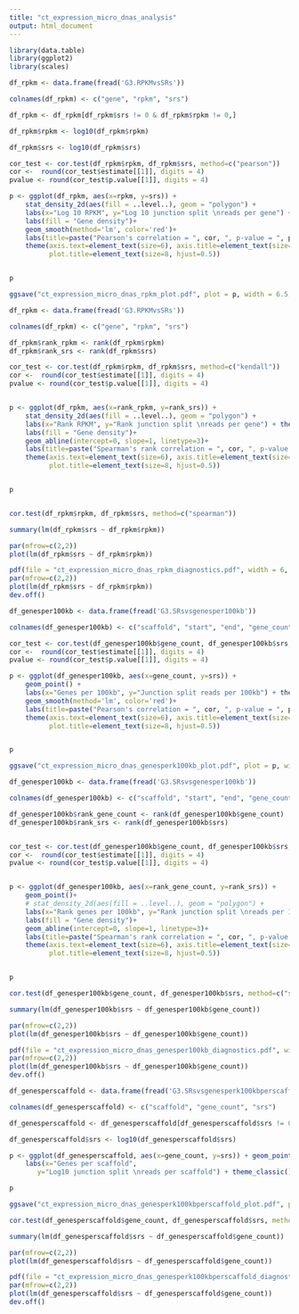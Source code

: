 ```yaml
---
title: "ct_expression_micro_dnas_analysis"
output: html_document
---
```




```r

library(data.table)
library(ggplot2)
library(scales)

df_rpkm <- data.frame(fread('G3.RPKMvsSRs'))

colnames(df_rpkm) <- c("gene", "rpkm", "srs")

df_rpkm <- df_rpkm[df_rpkm$srs != 0 & df_rpkm$rpkm != 0,]

df_rpkm$rpkm <- log10(df_rpkm$rpkm)

df_rpkm$srs <- log10(df_rpkm$srs)

cor_test <- cor.test(df_rpkm$rpkm, df_rpkm$srs, method=c("pearson"))
cor <-  round(cor_test$estimate[[1]], digits = 4)
pvalue <- round(cor_test$p.value[[1]], digits = 4)

p <- ggplot(df_rpkm, aes(x=rpkm, y=srs)) +
    stat_density_2d(aes(fill = ..level..), geom = "polygon") +
    labs(x="Log 10 RPKM", y="Log 10 junction split \nreads per gene") + theme_classic() +
    labs(fill = "Gene density")+
    geom_smooth(method='lm', color='red')+
    labs(title=paste("Pearson's correlation = ", cor, ", p-value = ", pvalue, sep=''))+
    theme(axis.text=element_text(size=6), axis.title=element_text(size=8), legend.title=element_text(size=8), legend.text=element_text(size=6), 
          plot.title=element_text(size=8, hjust=0.5))


p

ggsave("ct_expression_micro_dnas_rpkm_plot.pdf", plot = p, width = 6.5, height = 3)

```


```r
df_rpkm <- data.frame(fread('G3.RPKMvsSRs'))

colnames(df_rpkm) <- c("gene", "rpkm", "srs")

df_rpkm$rank_rpkm <- rank(df_rpkm$rpkm)
df_rpkm$rank_srs <- rank(df_rpkm$srs)

cor_test <- cor.test(df_rpkm$rpkm, df_rpkm$srs, method=c("kendall"))
cor <-  round(cor_test$estimate[[1]], digits = 4)
pvalue <- round(cor_test$p.value[[1]], digits = 4)


p <- ggplot(df_rpkm, aes(x=rank_rpkm, y=rank_srs)) +
    stat_density_2d(aes(fill = ..level..), geom = "polygon") +
    labs(x="Rank RPKM", y="Rank junction split \nreads per gene") + theme_classic() +
    labs(fill = "Gene density")+
    geom_abline(intercept=0, slope=1, linetype=3)+
    labs(title=paste("Spearman's rank correlation = ", cor, ", p-value = ", pvalue, sep=''))+
    theme(axis.text=element_text(size=6), axis.title=element_text(size=8), legend.title=element_text(size=8), legend.text=element_text(size=6), 
          plot.title=element_text(size=8, hjust=0.5))


p



```




```r
cor.test(df_rpkm$rpkm, df_rpkm$srs, method=c("spearman"))
```

```r
summary(lm(df_rpkm$srs ~ df_rpkm$rpkm))
```

```r
par(mfrow=c(2,2))
plot(lm(df_rpkm$srs ~ df_rpkm$rpkm))

pdf(file = "ct_expression_micro_dnas_rpkm_diagnostics.pdf", width = 6, height = 4)
par(mfrow=c(2,2))
plot(lm(df_rpkm$srs ~ df_rpkm$rpkm))
dev.off()
```


```r
df_genesper100kb <- data.frame(fread('G3.SRsvsgenesper100kb'))

colnames(df_genesper100kb) <- c("scaffold", "start", "end", "gene_count", "srs")

cor_test <- cor.test(df_genesper100kb$gene_count, df_genesper100kb$srs, method=c("pearson"))
cor <-  round(cor_test$estimate[[1]], digits = 4)
pvalue <- round(cor_test$p.value[[1]], digits = 4)

p <- ggplot(df_genesper100kb, aes(x=gene_count, y=srs)) +
    geom_point() +
    labs(x="Genes per 100kb", y="Junction split reads per 100kb") + theme_classic() +
    geom_smooth(method='lm', color='red')+
    labs(title=paste("Pearson's correlation = ", cor, ", p-value = ", pvalue, sep=''))+
    theme(axis.text=element_text(size=6), axis.title=element_text(size=8), legend.title=element_text(size=8), legend.text=element_text(size=6), 
          plot.title=element_text(size=8, hjust=0.5))


p

ggsave("ct_expression_micro_dnas_genesperk100kb_plot.pdf", plot = p, width = 6.5, height = 3)
```

```r

df_genesper100kb <- data.frame(fread('G3.SRsvsgenesper100kb'))

colnames(df_genesper100kb) <- c("scaffold", "start", "end", "gene_count", "srs")

df_genesper100kb$rank_gene_count <- rank(df_genesper100kb$gene_count)
df_genesper100kb$rank_srs <- rank(df_genesper100kb$srs)


cor_test <- cor.test(df_genesper100kb$gene_count, df_genesper100kb$srs, method=c("spearman"))
cor <-  round(cor_test$estimate[[1]], digits = 4)
pvalue <- round(cor_test$p.value[[1]], digits = 4)


p <- ggplot(df_genesper100kb, aes(x=rank_gene_count, y=rank_srs)) +
    geom_point()+
    # stat_density_2d(aes(fill = ..level..), geom = "polygon") +
    labs(x="Rank genes per 100kb", y="Rank junction split \nreads per 100kb") + theme_classic() +
    labs(fill = "Gene density")+
    geom_abline(intercept=0, slope=1, linetype=3)+
    labs(title=paste("Spearman's rank correlation = ", cor, ", p-value = ", pvalue, sep=''))+
    theme(axis.text=element_text(size=6), axis.title=element_text(size=8), legend.title=element_text(size=8), legend.text=element_text(size=6), 
          plot.title=element_text(size=8, hjust=0.5))


p
```


```r
cor.test(df_genesper100kb$gene_count, df_genesper100kb$srs, method=c("spearman"))

```

```r
summary(lm(df_genesper100kb$srs ~ df_genesper100kb$gene_count))

```

```r
par(mfrow=c(2,2))
plot(lm(df_genesper100kb$srs ~ df_genesper100kb$gene_count))

pdf(file = "ct_expression_micro_dnas_genesper100kb_diagnostics.pdf", width = 6, height = 4)
par(mfrow=c(2,2))
plot(lm(df_genesper100kb$srs ~ df_genesper100kb$gene_count))
dev.off()
```


```r
df_genesperscaffold <- data.frame(fread('G3.SRsvsgenesperk100kbperscaffold'))

colnames(df_genesperscaffold) <- c("scaffold", "gene_count", "srs")

df_genesperscaffold <- df_genesperscaffold[df_genesperscaffold$srs != 0 & df_genesperscaffold$gene_count != 0,]

df_genesperscaffold$srs <- log10(df_genesperscaffold$srs)

p <- ggplot(df_genesperscaffold, aes(x=gene_count, y=srs)) + geom_point() + geom_smooth(method='lm', color='red') +
    labs(x="Genes per scaffold",
       y="Log10 junction split \nreads per scaffold") + theme_classic()

p

ggsave("ct_expression_micro_dnas_genesperk100kbperscaffold_plot.pdf", plot = p, width = 6, height = 4)
```

```r
cor.test(df_genesperscaffold$gene_count, df_genesperscaffold$srs, method=c("pearson"))

```


```r
summary(lm(df_genesperscaffold$srs ~ df_genesperscaffold$gene_count))

```

```r
par(mfrow=c(2,2))
plot(lm(df_genesperscaffold$srs ~ df_genesperscaffold$gene_count))

pdf(file = "ct_expression_micro_dnas_genesperk100kbperscaffold_diagnostics.pdf", width = 6, height = 4)
par(mfrow=c(2,2))
plot(lm(df_genesperscaffold$srs ~ df_genesperscaffold$gene_count))
dev.off()
```



